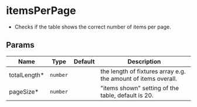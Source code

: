# itemsPerPage

- Checks if the table shows the correct number of items per page.

## Params
|Name|Type|Default|Description|
|---|---|---|---|
|totalLength&#42;|<code>number</code>|<code></code>|the length of fixtures array e.g. the amount of items overall.
|pageSize&#42;|<code>number</code>|<code></code>|"items shown" setting of the table, default is 20.
